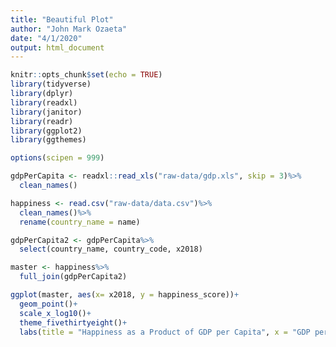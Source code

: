 ```yaml
---
title: "Beautiful Plot"
author: "John Mark Ozaeta"
date: "4/1/2020"
output: html_document
---
```


```r
knitr::opts_chunk$set(echo = TRUE)
library(tidyverse)
library(dplyr)
library(readxl)
library(janitor)
library(readr)
library(ggplot2)
library(ggthemes)

options(scipen = 999)

gdpPerCapita <- readxl::read_xls("raw-data/gdp.xls", skip = 3)%>%
  clean_names()

happiness <- read.csv("raw-data/data.csv")%>%
  clean_names()%>%
  rename(country_name = name)

gdpPerCapita2 <- gdpPerCapita%>%
  select(country_name, country_code, x2018)

master <- happiness%>%
  full_join(gdpPerCapita2)
```


```r
ggplot(master, aes(x= x2018, y = happiness_score))+
  geom_point()+
  scale_x_log10()+
  theme_fivethirtyeight()+
  labs(title = "Happiness as a Product of GDP per Capita", x = "GDP per Capita", y = "Happiness Score")


```

